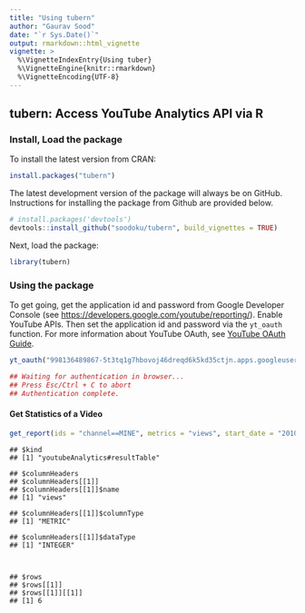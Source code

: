 ```yaml
---
title: "Using tubern"
author: "Gaurav Sood"
date: "`r Sys.Date()`"
output: rmarkdown::html_vignette
vignette: >
  %\VignetteIndexEntry{Using tuber}
  %\VignetteEngine{knitr::rmarkdown}
  %\VignetteEncoding{UTF-8}
---
```


## tubern: Access YouTube Analytics API via R


### Install, Load the package

To install the latest version from CRAN: 

```r
install.packages("tubern")
```

The latest development version of the package will always be on GitHub. Instructions for installing the package from Github are provided below.

```r
# install.packages('devtools')
devtools::install_github("soodoku/tubern", build_vignettes = TRUE)
```

Next, load the package: 

```r
library(tubern)
```

### Using the package

To get going, get the application id and password from Google Developer Console (see [https://developers.google.com/youtube/reporting/](https://developers.google.com/youtube/reporting/)). Enable YouTube APIs. Then set the application id and password via the `yt_oauth` function. For more information about YouTube OAuth, see [YouTube OAuth Guide](https://developers.google.com/youtube/v3/guides/authentication).


```r
yt_oauth("998136489867-5t3tq1g7hbovoj46dreqd6k5kd35ctjn.apps.googleusercontent.com", "MbOSt6cQhhFkwETXKur-L9rN")
```

```r
## Waiting for authentication in browser...
## Press Esc/Ctrl + C to abort
## Authentication complete.
```

#### Get Statistics of a Video


```r
get_report(ids = "channel==MINE", metrics = "views", start_date = "2010-04-01", end_date ="2017-04-01")
```


```
## $kind
## [1] "youtubeAnalytics#resultTable"

## $columnHeaders
## $columnHeaders[[1]]
## $columnHeaders[[1]]$name
## [1] "views"

## $columnHeaders[[1]]$columnType
## [1] "METRIC"

## $columnHeaders[[1]]$dataType
## [1] "INTEGER"



## $rows
## $rows[[1]]
## $rows[[1]][[1]]
## [1] 6

```
